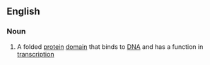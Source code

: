 ==English==

===Noun===
{{wikipedia|homeodomain fold}}
{{en-noun}}

#{{biochemistry|genetics}} A folded [[protein]] [[domain]] that binds to [[DNA]] and has a function in [[transcription]]